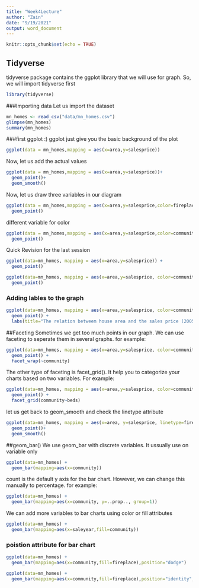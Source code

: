 ```yaml
---
title: "Week4Lecture"
author: "Zain"
date: "9/19/2021"
output: word_document
---
```


```r
knitr::opts_chunk$set(echo = TRUE)
```

## Tidyverse
tidyverse package contains the ggplot library that we will use for graph. So, we will import tidyverse first

```r
library(tidyverse)
```
###Importing data
Let us import the dataset
```r
mn_homes <- read_csv("data/mn_homes.csv")
glimpse(mn_homes)
summary(mn_homes)
```
###first ggplot :)
ggplot just give you the basic background of the plot

```r
ggplot(data = mn_homes,mapping = aes(x=area,y=salesprice))
```
Now, let us add the actual values

```r
ggplot(data = mn_homes,mapping = aes(x=area,y=salesprice))+
  geom_point()+
  geom_smooth()
```
Now, let us draw three variables in our diagram

```r
ggplot(data = mn_homes,mapping = aes(x=area,y=salesprice,color=fireplace))+
  geom_point()
```

different variable for color
```r
ggplot(data = mn_homes,mapping = aes(x=area,y=salesprice,color=community))+
  geom_point()
```
Quick Revision for the last session
```r
ggplot(data=mn_homes, mapping = aes(x=area,y=salesprice)) +
  geom_point()
```

```r
ggplot(data=mn_homes, mapping = aes(x=area,y=salesprice, color=community)) +
  geom_point()
```

### Adding lables to the graph

```r
ggplot(data=mn_homes, mapping = aes(x=area,y=salesprice, color=community)) +
  geom_point() +
  labs(title="The relation betweem house area and the sales price (2005-2015)", x="Area of the huose in square foot", y="Sales price of houses")
```
##Faceting
Sometimes we get too much points in our graph. We can use faceting to seperate them in several graphs. for example:

```r
ggplot(data=mn_homes, mapping = aes(x=area,y=salesprice, color=community)) +
  geom_point() +
  facet_wrap(~community)
```


The other type of faceting is facet_grid(). It help you to categorize your charts based on two variables. For example:

```r
ggplot(data=mn_homes, mapping = aes(x=area,y=salesprice, color=community)) +
  geom_point() +
  facet_grid(community~beds)
```
let us get back to geom_smooth and check the linetype attribute

```r
ggplot(data=mn_homes, mapping = aes(x=area, y=salesprice, linetype=fireplace))+
  geom_point()+
  geom_smooth()
```
##geom_bar()
We use geom_bar with discrete variables. It ussually use on variable only

```r
ggplot(data=mn_homes) +
  geom_bar(mapping=aes(x=community))
```

count is the default y axis for the bar chart. However, we can change this manually to percentage. for example:

```r
ggplot(data=mn_homes) +
  geom_bar(mapping=aes(x=community, y=..prop.., group=1))
```

We can add more variables to bar charts using color or fill attributes

```r
ggplot(data=mn_homes) +
  geom_bar(mapping=aes(x=saleyear,fill=community))

```
### poistion attribute for bar chart

```r
ggplot(data=mn_homes) +
  geom_bar(mapping=aes(x=community,fill=fireplace),position="dodge")
```

```r
ggplot(data=mn_homes) +
  geom_bar(mapping=aes(x=community,fill=fireplace),position="identity", alpha=1/5)
```

